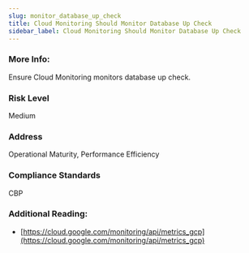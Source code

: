 ```yaml
---
slug: monitor_database_up_check
title: Cloud Monitoring Should Monitor Database Up Check
sidebar_label: Cloud Monitoring Should Monitor Database Up Check
---
```


### More Info:

Ensure Cloud Monitoring monitors database up check.

### Risk Level

Medium

### Address

Operational Maturity, Performance Efficiency

### Compliance Standards

CBP

### Additional Reading:

- [https://cloud.google.com/monitoring/api/metrics_gcp](https://cloud.google.com/monitoring/api/metrics_gcp) 

